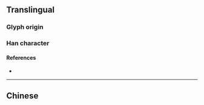 {{also|嗎}}
{{character info}}
==Translingual==
{{stroke order|stroke=6}}
{{stroke order|type=animate}}

===Glyph origin===
{{Han simp|嗎|f=馬|t=马}}

===Han character===
{{Han char|rn=30|rad=口|as=3|sn=6|four=6702|canj=RNVM|ids=⿰口马}}

====References====
* {{Han ref|kx=0177.021|hdz=10584.110|uh=5417|ud=21527}}

----

==Chinese==
{{zh-see|嗎}}